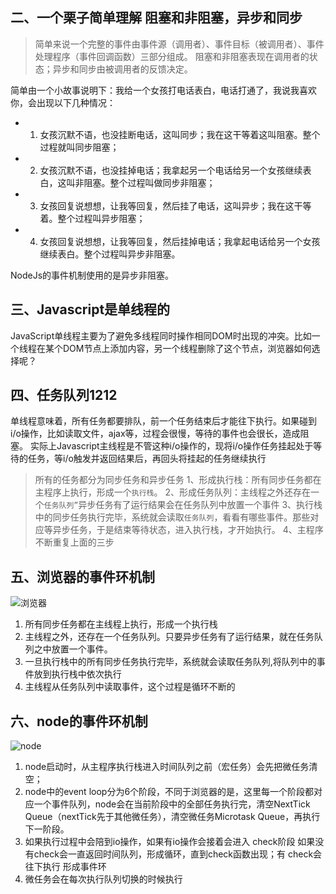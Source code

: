 ## 二、一个栗子简单理解 阻塞和非阻塞，异步和同步
> 简单来说一个完整的事件由事件源（调用者）、事件目标（被调用者）、事件处理程序（事件回调函数）三部分组成。
> 阻塞和非阻塞表现在调用者的状态；异步和同步由被调用者的反馈决定。

简单由一个小故事说明下：我给一个女孩打电话表白，电话打通了，我说我喜欢你，会出现以下几种情况：
* 1. 女孩沉默不语，也没挂断电话，这叫同步；我在这干等着这叫阻塞。整个过程就叫同步阻塞；
* 2. 女孩沉默不语，也没挂掉电话；我拿起另一个电话给另一个女孩继续表白，这叫非阻塞。整个过程叫做同步非阻塞；
* 3. 女孩回复说想想，让我等回复，然后挂了电话，这叫异步；我在这干等着。整个过程叫异步阻塞；
* 4. 女孩回复说想想，让我等回复，然后挂掉电话；我拿起电话给另一个女孩继续表白。整个过程叫异步非阻塞。

NodeJs的事件机制使用的是异步非阻塞。

## 三、Javascript是单线程的
JavaScript单线程主要为了避免多线程同时操作相同DOM时出现的冲突。比如一个线程在某个DOM节点上添加内容，另一个线程删除了这个节点，浏览器如何选择呢？

## 四、任务队列1212

单线程意味着，所有任务都要排队，前一个任务结束后才能往下执行。如果碰到i/o操作，比如读取文件，ajax等，过程会很慢，等待的事件也会很长，造成阻塞。
实际上Javascript主线程是不管这种i/o操作的，现将i/o操作任务挂起处于等待的任务，等i/o触发并返回结果后，再回头将挂起的任务继续执行
> 所有的任务都分为同步任务和异步任务
> 1、形成执行栈：所有同步任务都在主程序上执行，形成一个`执行栈`。
> 2、形成任务队列：主线程之外还存在一个`任务队列”`异步任务有了运行结果会在任务队列中放置一个事件
> 3、执行栈中的同步任务执行完毕，系统就会读取`任务队列`，看看有哪些事件。那些对应等异步任务，于是结束等待状态，进入执行栈，才开始执行。
> 4、主程序不断重复上面的三步

## 五、浏览器的事件环机制
![浏览器](http://image.icey.cc/2018-10-07-003724.jpg)

1. 所有同步任务都在主线程上执行，形成一个执行栈
2. 主线程之外，还存在一个任务队列。只要异步任务有了运行结果，就在任务队列之中放置一个事件。
3. 一旦执行栈中的所有同步任务执行完毕，系统就会读取任务队列,将队列中的事件放到执行栈中依次执行
4. 主线程从任务队列中读取事件，这个过程是循环不断的

## 六、node的事件环机制
![node](http://image.icey.cc/2018-10-07-003725.jpg)

1. node启动时，从主程序执行栈进入时间队列之前（宏任务）会先把微任务清空；
2. node中的event loop分为6个阶段，不同于浏览器的是，这里每一个阶段都对应一个事件队列，node会在当前阶段中的全部任务执行完，清空NextTick Queue（nextTick先于其他微任务），清空微任务Microtask Queue，再执行下一阶段。
3. 如果执行过程中会陪到io操作，如果有io操作会接着会进入 check阶段 如果没有check会一直返回时间队列，形成循环，直到check函数出现；有 check会往下执行 形成事件环
4. 微任务会在每次执行队列切换的时候执行
